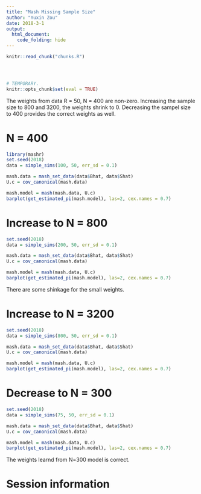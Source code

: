 ```yaml
---
title: "Mash Missing Sample Size"
author: "Yuxin Zou"
date: 2018-3-1
output: 
  html_document:
    code_folding: hide
---
```


```r
knitr::read_chunk("chunks.R")
```

<!-- Update knitr chunk options -->
```r
```

<!-- Insert the date the file was last updated -->
```r
```

<!-- Insert the code version (Git commit SHA1) if Git repository exists and R
 package git2r is installed -->
```r
```

```r
# TEMPORARY.
knitr::opts_chunk$set(eval = TRUE)
```

The weights from data R = 50, N = 400 are non-zero. Increasing the sample size to 800 and 3200, the weights shrink to 0. Decreasing the sampel size to 400 provides the correct weights as well.

# N = 400
```r
library(mashr)
set.seed(2018)
data = simple_sims(100, 50, err_sd = 0.1)

mash.data = mash_set_data(data$Bhat, data$Shat)
U.c = cov_canonical(mash.data)

mash.model = mash(mash.data, U.c)
barplot(get_estimated_pi(mash.model), las=2, cex.names = 0.7)
```

# Increase to N = 800
```r
set.seed(2018)
data = simple_sims(200, 50, err_sd = 0.1)

mash.data = mash_set_data(data$Bhat, data$Shat)
U.c = cov_canonical(mash.data)

mash.model = mash(mash.data, U.c)
barplot(get_estimated_pi(mash.model), las=2, cex.names = 0.7)
```

There are some shinkage for the small weights.

# Increase to N = 3200
```r
set.seed(2018)
data = simple_sims(800, 50, err_sd = 0.1)

mash.data = mash_set_data(data$Bhat, data$Shat)
U.c = cov_canonical(mash.data)

mash.model = mash(mash.data, U.c)
barplot(get_estimated_pi(mash.model), las=2, cex.names = 0.7)
```

# Decrease to N = 300
```r
set.seed(2018)
data = simple_sims(75, 50, err_sd = 0.1)

mash.data = mash_set_data(data$Bhat, data$Shat)
U.c = cov_canonical(mash.data)

mash.model = mash(mash.data, U.c)
barplot(get_estimated_pi(mash.model), las=2, cex.names = 0.7)
```

The weights learnd from N=300 model is correct.

# Session information
<!-- Insert the session information into the document -->
```r
```
